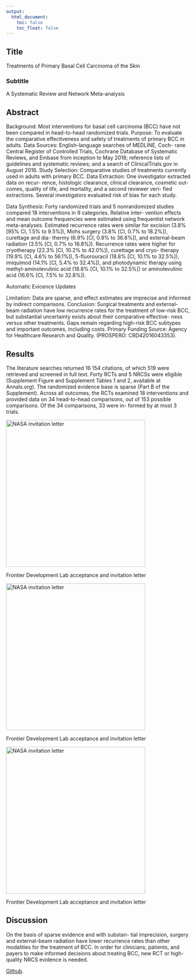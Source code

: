 ```yaml
---
output:
  html_document: 
    toc: false
    toc_float: false
---
```


<link rel="stylesheet" href="styles.css" type="text/css">

## Title
<p>Treatments of Primary Basal Cell Carcinoma of the Skin</p>

### Subtitle
<p>A Systematic Review and Network Meta-analysis</p>

## Abstract

Background: Most interventions for basal cell carcinoma (BCC) have not been compared in head-to-head randomized trials.
Purpose: To evaluate the comparative effectiveness and safety of treatments of primary BCC in adults.
Data Sources: English-language searches of MEDLINE, Coch- rane Central Register of Controlled Trials, Cochrane Database of Systematic Reviews, and Embase from inception to May 2018; reference lists of guidelines and systematic reviews; and a search of ClinicalTrials.gov in August 2016.
Study Selection: Comparative studies of treatments currently used in adults with primary BCC.
Data Extraction: One investigator extracted data on recur- rence, histologic clearance, clinical clearance, cosmetic out- comes, quality of life, and mortality, and a second reviewer veri- fied extractions. Several investigators evaluated risk of bias for each study.

Data Synthesis: Forty randomized trials and 5 nonrandomized studies compared 18 interventions in 9 categories. Relative inter- vention effects and mean outcome frequencies were estimated using frequentist network meta-analyses. Estimated recurrence rates were similar for excision (3.8% [95% CI, 1.5% to 9.5%]), Mohs surgery (3.8% [CI, 0.7% to 18.2%]), curettage and dia- thermy (6.9% [CI, 0.9% to 36.6%]), and external-beam radiation (3.5% [CI, 0.7% to 16.8%]). Recurrence rates were higher for cryotherapy (22.3% [CI, 10.2% to 42.0%]), curettage and cryo- therapy (19.9% [CI, 4.6% to 56.1%]), 5-fluorouracil (18.8% [CI, 10.1% to 32.5%]), imiquimod (14.1% [CI, 5.4% to 32.4%]), and photodynamic therapy using methyl-aminolevulinic acid (18.8% [CI, 10.1% to 32.5%]) or aminolevulinic acid (16.6% [CI, 7.5% to 32.8%]). 

Automatic Evicence Updates

Limitation: Data are sparse, and effect estimates are imprecise and informed by indirect comparisons.
Conclusion: Surgical treatments and external-beam radiation have low recurrence rates for the treatment of low-risk BCC, but substantial uncertainty exists about their comparative effective- ness versus other treatments. Gaps remain regarding high-risk BCC subtypes and important outcomes, including costs.
Primary Funding Source: Agency for Healthcare Research and Quality. (PROSPERO: CRD42016043353).

## Results

The literature searches returned 16 154 citations, of which 519 were retrieved and screened in full text. Forty RCTs and 5 NRCSs were eligible (Supplement Figure and Supplement Tables 1 and 2, available at Annals.org). The randomized evidence base is sparse (Part B of the Supplement). Across all outcomes, the RCTs examined 18 interventions and provided data on 34 head-to-head comparisons, out of 153 possible comparisons. Of the 34 comparisons, 33 were in- formed by at most 3 trials.

<img src="images/live_fig1.png" alt="NASA invitation letter" style="width:380px;height:400px;"><p>Frontier Development Lab acceptance and invitation letter</p>


<img src="images/live_fig2.png" alt="NASA invitation letter" style="width:380px;height:400px;"><p>Frontier Development Lab acceptance and invitation letter</p>

<img src="images/live_fig3.png" alt="NASA invitation letter" style="width:380px;height:400px;"><p>Frontier Development Lab acceptance and invitation letter</p>


## Discussion

On the basis of sparse evidence and with substan- tial imprecision, surgery and external-beam radiation have lower recurrence rates than other modalities for the treatment of BCC. In order for clinicians, patients, and payers to make informed decisions about treating BCC, new RCT or high-quality NRCS evidence is needed.


[Github](https://github.com/h21k).


